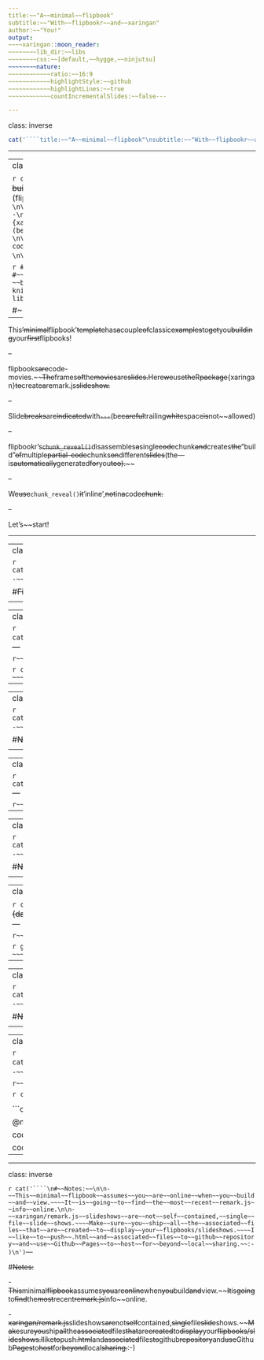 ```yaml
---
title:~~"A~~minimal~~flipbook"
subtitle:~~"With~~flipbookr~~and~~xaringan"
author:~~"You!"
output:
~~~~xaringan::moon_reader:
~~~~~~~~lib_dir:~~libs
~~~~~~~~css:~~[default,~~hygge,~~ninjutsu]
~~~~~~~~nature:
~~~~~~~~~~~~ratio:~~16:9
~~~~~~~~~~~~highlightStyle:~~github
~~~~~~~~~~~~highlightLines:~~true
~~~~~~~~~~~~countIncrementalSlides:~~false---

---
```

class: inverse

 ```r
cat('````title:~~"A~~minimal~~flipbook"\nsubtitle:~~"With~~flipbookr~~and~~xaringan"\nauthor:~~"You!"\noutput:\n~~~~xaringan::moon_reader:\n~~~~~~~~lib_dir:~~libs\n~~~~~~~~css:~~[default,~~hygge,~~ninjutsu]\n~~~~~~~~nature:\n~~~~~~~~~~~~ratio:~~16:9\n~~~~~~~~~~~~highlightStyle:~~github\n~~~~~~~~~~~~highlightLines:~~true\n~~~~~~~~~~~~countIncrementalSlides:~~false')
```

---

---
class: inverse

 ```r
cat('````\n\n```{r,~~include~~=~~F}\n#~~This~~is~~the~~recommended~~set~~up~~for~~flipbooks\n#~~you~~might~~think~~about~~setting~~cache~~to~~TRUE~~as~~you~~gain~~practice~~---~~building~~flipbooks~~from~~scratch~~can~~be~~time~~consuming\nknitr::opts_chunk$set(fig.width~~=~~6,~~message~~=~~FALSE,~~warning~~=~~FALSE,~~comment~~=~~"",~~cache~~=~~F)\nlibrary(flipbookr)\nlibrary(tidyverse)\n```\n\n\n\n#~~Hi!\n\n--\n\nThis~~\'minimal~~flipbook\'~~template~~has~~a~~couple~~of~~classic~~examples~~to~~get~~you~~building~~your~~first~~flipbooks!\n\n--\n\nflipbooks~~are~~code-movies.~~~~The~~frames~~of~~the~~movies~~are~~slides.~~Here~~we~~use~~the~~R~~package~~{xaringan}~~to~~create~~a~~remark.js~~slideshow.~~\n\n--\n\nSlide~~breaks~~are~~indicated~~with~~`---`~~(be~~careful~~trailing~~white~~space~~is~~not~~allowed)\n\n--\n\nflipbookr\'s~~`chunk_reveal()`~~disassembles~~a~~single~~code~~chunk~~and~~creates~~the~~"build"~~of~~multiple~~partial-code~~chunks~~on~~different~~slides~~(the~~---~~is~~automatically~~generated~~for~~you~~too).~~~~\n\n--\n\nWe~~use~~`chunk_reveal()`~~it~~\'inline\',~~not~~in~~a~~code~~chunk.~~\n\n--\n\nLet\'s~~start!\n\n\n')
```---


```r
#~~This~~is~~the~~recommended~~set~~up~~for~~flipbooks
#~~you~~might~~think~~about~~setting~~cache~~to~~TRUE~~as~~you~~gain~~practice~~---~~building~~flipbooks~~from~~scratch~~can~~be~~time~~consuming
knitr::opts_chunk$set(fig.width~~=~~6,~~message~~=~~FALSE,~~warning~~=~~FALSE,~~comment~~=~~"",~~cache~~=~~F)
library(flipbookr)
library(tidyverse)
```



#~~Hi!

--

This~~'minimal~~flipbook'~~template~~has~~a~~couple~~of~~classic~~examples~~to~~get~~you~~building~~your~~first~~flipbooks!

--

flipbooks~~are~~code-movies.~~~~The~~frames~~of~~the~~movies~~are~~slides.~~Here~~we~~use~~the~~R~~package~~{xaringan}~~to~~create~~a~~remark.js~~slideshow.~~

--

Slide~~breaks~~are~~indicated~~with~~`---`~~(be~~careful~~trailing~~white~~space~~is~~not~~allowed)

--

flipbookr's~~`chunk_reveal()`~~disassembles~~a~~single~~code~~chunk~~and~~creates~~the~~"build"~~of~~multiple~~partial-code~~chunks~~on~~different~~slides~~(the~~---~~is~~automatically~~generated~~for~~you~~too).~~~~

--

We~~use~~`chunk_reveal()`~~it~~'inline',~~not~~in~~a~~code~~chunk.~~

--

Let's~~start!




---

---
class: inverse

 ```r
cat('````class:~~inverse,~~middle,~~center\n\n\n#~~First~~up:~~classic~~flipbook,~~using~~defaults~~to~~walk~~through~~code~~pipeline\n\n\n\n\n\n<!--~~get~~a~~flipbook~~version~~of~~the~~my_cars~~code~~chunk~~-~~pauses~~are~~where~~parentheses~~are~~balanced~~-->')
```---
class:~~inverse,~~middle,~~center


#~~First~~up:~~classic~~flipbook,~~using~~defaults~~to~~walk~~through~~code~~pipeline





<!--~~get~~a~~flipbook~~version~~of~~the~~my_cars~~code~~chunk~~-~~pauses~~are~~where~~parentheses~~are~~balanced~~-->

---

---
class: inverse

 ```r
cat('````\n`r~~chunk_reveal("my_cars")`\n\n```{r~~my_cars,~~include~~=~~FALSE}\ncars~~%>%\n~~~~filter(speed~~>~~4)~~%>%\n~~~~ggplot()~~+\n~~~~aes(x~~=~~speed)~~+~~#BREAK\n~~~~aes(y~~=~~dist)~~+~~#BREAK\n~~~~geom_point(\n~~~~~~~~alpha~~=~~.8,~~\n~~~~~~~~color~~=~~"blue"~~\n~~~~~~~~)~~+~~\n~~~~aes(size~~=~~speed)~~#BREAK\n```\n')
```---

`r~~chunk_reveal("my_cars")`

```{r~~my_cars,~~include~~=~~FALSE}
cars~~%>%
~~~~filter(speed~~>~~4)~~%>%
~~~~ggplot()~~+
~~~~aes(x~~=~~speed)~~+~~#BREAK
~~~~aes(y~~=~~dist)~~+~~#BREAK
~~~~geom_point(
~~~~~~~~alpha~~=~~.8,~~
~~~~~~~~color~~=~~"blue"~~
~~~~~~~~)~~+~~
~~~~aes(size~~=~~speed)~~#BREAK
```


---

---
class: inverse

 ```r
cat('````class:~~inverse,~~center,~~middle\n\n\n#~~Next~~up:~~~~refer~~to~~same~~chunk,~~but~~use~~user~~defined~~breakpoints,~~and~~display~~output~~only\n\n\n\n\n\n\n<!--~~get~~another~~flipbook~~version~~of~~the~~my_cars~~code~~chunk,~~this~~time~~at~~the~~defined~~breaks~~and~~only~~showing~~output~~-->')
```---
class:~~inverse,~~center,~~middle


#~~Next~~up:~~~~refer~~to~~same~~chunk,~~but~~use~~user~~defined~~breakpoints,~~and~~display~~output~~only






<!--~~get~~another~~flipbook~~version~~of~~the~~my_cars~~code~~chunk,~~this~~time~~at~~the~~defined~~breaks~~and~~only~~showing~~output~~-->

---

---
class: inverse

 ```r
cat('````\n`r~~chunk_reveal("my_cars",~~break_type~~=~~"user",~~display_type~~=~~"output",~~title~~=~~"###~~user~~defined~~break!~~using~~#BREAK~~message")`\n\n\n')
```---

`r~~chunk_reveal("my_cars",~~break_type~~=~~"user",~~display_type~~=~~"output",~~title~~=~~"###~~user~~defined~~break!~~using~~#BREAK~~message")`




---

---
class: inverse

 ```r
cat('````class:~~inverse,~~center,~~middle\n\n#~~Next~~up:~~~~cycle~~through~~different~~lines~~of~~code\n\n\n\n\n\n<!--~~get~~flipbook~~that~~rotates~~through~~lines,~~my_fill~~-->')
```---
class:~~inverse,~~center,~~middle

#~~Next~~up:~~~~cycle~~through~~different~~lines~~of~~code





<!--~~get~~flipbook~~that~~rotates~~through~~lines,~~my_fill~~-->

---

---
class: inverse

 ```r
cat('````\n`r~~chunk_reveal("my_fill",~~break_type~~=~~"rotate",~~widths~~=~~c(1,1),~~title~~=~~"###~~cycle~~through~~lines~~of~~code~~marked~~#ROTATE")`\n\n```{r~~my_fill,~~eval~~=~~F,~~echo~~=~~F}\nggplot(data~~=~~cars)~~+\n~~~~aes(x~~=~~speed)~~+\n~~~~aes(y~~=~~dist)~~+\n~~~~geom_point(size~~=~~8,\n~~~~~~~~~~~~~~~~~~~~~~~~~~shape~~=~~21,\n~~~~~~~~~~~~~~~~~~~~~~~~~~alpha~~=~~.9,\n~~~~~~~~~~~~~~~~~~~~~~~~~~color~~=~~"snow")~~+\n~~~~aes(fill~~=~~speed)~~+\n~~~~scale_fill_viridis_c(option~~=~~"magma")~~+~~#ROTATE\n~~~~scale_fill_viridis_c(option~~=~~"cividis")~~+~~#ROTATE\n~~~~scale_fill_viridis_c(option~~=~~"plasma")~~#ROTATE\n```\n\n')
```---

`r~~chunk_reveal("my_fill",~~break_type~~=~~"rotate",~~widths~~=~~c(1,1),~~title~~=~~"###~~cycle~~through~~lines~~of~~code~~marked~~#ROTATE")`

```{r~~my_fill,~~eval~~=~~F,~~echo~~=~~F}
ggplot(data~~=~~cars)~~+
~~~~aes(x~~=~~speed)~~+
~~~~aes(y~~=~~dist)~~+
~~~~geom_point(size~~=~~8,
~~~~~~~~~~~~~~~~~~~~~~~~~~shape~~=~~21,
~~~~~~~~~~~~~~~~~~~~~~~~~~alpha~~=~~.9,
~~~~~~~~~~~~~~~~~~~~~~~~~~color~~=~~"snow")~~+
~~~~aes(fill~~=~~speed)~~+
~~~~scale_fill_viridis_c(option~~=~~"magma")~~+~~#ROTATE
~~~~scale_fill_viridis_c(option~~=~~"cividis")~~+~~#ROTATE
~~~~scale_fill_viridis_c(option~~=~~"plasma")~~#ROTATE
```



---

---
class: inverse

 ```r
cat('````class:~~inverse,~~center,~~middle\n\n#~~Next~~up:~~~~look~~at~~multiple~~realizations~~of~~same~~code\n\n\n\n\n\n<!--~~get~~flipbook~~that~~shows~~multiple~~realizations~~of~~the~~same~~code~~-->')
```---
class:~~inverse,~~center,~~middle

#~~Next~~up:~~~~look~~at~~multiple~~realizations~~of~~same~~code





<!--~~get~~flipbook~~that~~shows~~multiple~~realizations~~of~~the~~same~~code~~-->

---

---
class: inverse

 ```r
cat('````\n`r~~chunk_reveal("cars_multi",~~break_type~~=~~5,~~title~~=~~"###~~see~~multiple~~realizations~~of~~code")`\n\n```{r~~cars_multi,~~include~~=~~FALSE}\ncars~~%>%~~\n~~~~sample_frac(size~~=~~1,~~replace~~=~~TRUE)~~%>%~~~~~~~~~~~~\n~~~~ggplot()~~+~~~~~~~~~~~~~~~~~~~~~~~~~~~~\n~~~~aes(x~~=~~speed)~~+\n~~~~aes(y~~=~~dist)~~+\n~~~~geom_count(\n~~~~~~~~alpha~~=~~.7,\n~~~~~~~~color~~=~~"blue",\n~~~~~~~~size~~=~~4\n~~~~~~~~)~~+~~\n~~~~geom_smooth(method~~=~~lm,~~se~~=~~FALSE)~~+\n~~~~coord_cartesian(xlim~~=~~range(cars$speed),\n~~~~~~~~~~~~~~~~~~~~~~~~~~~~~~~~~~~~ylim~~=~~range(cars$dist))~~+\n~~~~theme(legend.position~~=~~c(.9,~~.2))\n```\n\n\n\n\n\n<!--~~adjust~~font~~size~~in~~this~~css~~code~~chunk,~~currently~~80~~-->\n\n```{css,~~eval~~=~~TRUE,~~echo~~=~~FALSE}\n.remark-code{line-height:~~1.5;~~font-size:~~80%}\n\n@media~~print~~{\n~~~~.has-continuation~~{\n~~~~~~~~display:~~block;\n~~~~}\n}\n\ncode.r.hljs.remark-code{\n~~~~position:~~relative;\n~~~~overflow-x:~~hidden;\n}\n\n\ncode.r.hljs.remark-code:hover{\n~~~~overflow-x:visible;\n~~~~width:~~500px;\n~~~~border-style:~~solid;\n}\n```\n\n\n')
```---

`r~~chunk_reveal("cars_multi",~~break_type~~=~~5,~~title~~=~~"###~~see~~multiple~~realizations~~of~~code")`

```{r~~cars_multi,~~include~~=~~FALSE}
cars~~%>%~~
~~~~sample_frac(size~~=~~1,~~replace~~=~~TRUE)~~%>%~~~~~~~~~~~~
~~~~ggplot()~~+~~~~~~~~~~~~~~~~~~~~~~~~~~~~
~~~~aes(x~~=~~speed)~~+
~~~~aes(y~~=~~dist)~~+
~~~~geom_count(
~~~~~~~~alpha~~=~~.7,
~~~~~~~~color~~=~~"blue",
~~~~~~~~size~~=~~4
~~~~~~~~)~~+~~
~~~~geom_smooth(method~~=~~lm,~~se~~=~~FALSE)~~+
~~~~coord_cartesian(xlim~~=~~range(cars$speed),
~~~~~~~~~~~~~~~~~~~~~~~~~~~~~~~~~~~~ylim~~=~~range(cars$dist))~~+
~~~~theme(legend.position~~=~~c(.9,~~.2))
```





<!--~~adjust~~font~~size~~in~~this~~css~~code~~chunk,~~currently~~80~~-->

```css
.remark-code{line-height:~~1.5;~~font-size:~~80%}

@media~~print~~{
~~~~.has-continuation~~{
~~~~~~~~display:~~block;
~~~~}
}

code.r.hljs.remark-code{
~~~~position:~~relative;
~~~~overflow-x:~~hidden;
}


code.r.hljs.remark-code:hover{
~~~~overflow-x:visible;
~~~~width:~~500px;
~~~~border-style:~~solid;
}
```




---

---
class: inverse

 ```r
cat('````\n#~~Notes:~~\n\n-~~This~~minimal~~flipbook~~assumes~~you~~are~~online~~when~~you~~build~~and~~view.~~~~It~~is~~going~~to~~find~~the~~most~~recent~~remark.js~~info~~online.\n\n-~~xaringan/remark.js~~slideshows~~are~~not~~self~~contained,~~single~~file~~slide~~shows.~~~~Make~~sure~~you~~ship~~all~~the~~associated~~files~~that~~are~~created~~to~~display~~your~~flipbooks/slideshows.~~~~I~~like~~to~~push~~.html~~and~~associated~~files~~to~~github~~repository~~and~~use~~Github~~Pages~~to~~host~~for~~beyond~~local~~sharing.~~:-)\n')
```---

#~~Notes:~~

-~~This~~minimal~~flipbook~~assumes~~you~~are~~online~~when~~you~~build~~and~~view.~~~~It~~is~~going~~to~~find~~the~~most~~recent~~remark.js~~info~~online.

-~~xaringan/remark.js~~slideshows~~are~~not~~self~~contained,~~single~~file~~slide~~shows.~~~~Make~~sure~~you~~ship~~all~~the~~associated~~files~~that~~are~~created~~to~~display~~your~~flipbooks/slideshows.~~~~I~~like~~to~~push~~.html~~and~~associated~~files~~to~~github~~repository~~and~~use~~Github~~Pages~~to~~host~~for~~beyond~~local~~sharing.~~:-)

